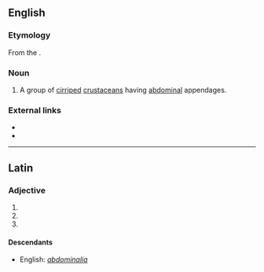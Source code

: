==English==

===Etymology===
From the {{etyl|la|en}}.

===Noun===
{{en-noun|-}}

# {{context|zoology|lang=en}} A group of [[cirriped]] [[crustacean]]s having [[abdominal]] appendages.

===External links===
* {{pedia}}
* {{specieslite}}
----

==Latin==

===Adjective===
{{la-adj-form|abdominalia}}

# {{inflection of|abdominalis||nom|n|p|lang=la}}
# {{inflection of|abdominalis||acc|n|p|lang=la}}
# {{inflection of|abdominalis||voc|n|p|lang=la}}

====Descendants====
* English: ''[[abdominalia#English|abdominalia]]''
